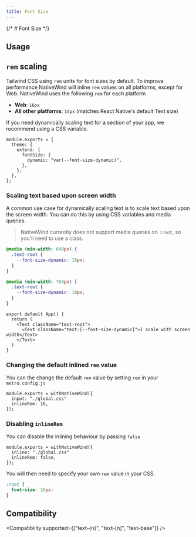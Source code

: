 ```yaml
---
title: Font Size
---
```



{/* # Font Size */}

## Usage

<Usage />

## `rem` scaling

Tailwind CSS using `rem` units for font sizes by default. To improve performance NativeWind will inline `rem` values on all platforms, except for Web. NativeWind uses the following `rem` for each platform

- **Web**: `16px`
- **All other platforms**: `14px` (matches React Native's default Text size)

If you need dynamically scaling text for a section of your app, we recommend using a CSS variable.

```tsx title="tailwind.config.js"
module.exports = {
  theme: {
    extend: {
      fontSize: {
        dynamic: "var(--font-size-dynamic)",
      },
    },
  },
};
```

### Scaling text based upon screen width

A common use case for dynamically scaling text is to scale text based upon the screen width. You can do this by using CSS variables and media queries.

> NativeWind currently does not support media queries on `:root`, so you'll need to use a class.

```css title="global.css"
@media (min-width: 640px) {
  .text-root {
    --font-size-dynamic: 16px;
  }
}

@media (min-width: 768px) {
  .text-root {
    --font-size-dynamic: 18px;
  }
}
```

```tsx title="App.tsx"
export default App() {
  return (
    <Text className="text-root">
      <Text className="text-[--font-size-dynamic]">I scale with screen width</Text>
    </Text>
  )
}
```

### Changing the default inlined `rem` value

You can the change the default `rem` value by setting `rem` in your `metro.config.js`

```tsx title="metro.config.js"
module.exports = withNativeWind({
  input: "./global.css"
  inlineRem: 16,
});
```

### Disabling `inlineRem`

You can disable the inlining behaviour by passing `false`

```tsx title="metro.config.js"
module.exports = withNativeWind({
  inline: "./global.css"
  inlineRem: false,
});
```

You will then need to specify your own `rem` value in your CSS.

```css title="global.css"
:root {
  font-size: 16px;
}
```

## Compatibility

<Compatibility supported={["text-{n}", "text-[n]", "text-base"]} />
